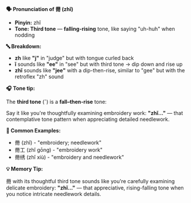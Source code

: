 **🗣️ Pronunciation of 黹 (zhǐ)**

- **Pinyin:** zhǐ
- **Tone: Third tone** — **falling-rising** tone, like saying "uh-huh" when nodding

**🔤 Breakdown:**

- **zh** like **"j"** in "judge" but with tongue curled back
- **ǐ** sounds like **"ee"** in "see" but with third tone → dip down and rise up
- **zhǐ** sounds like **"jee"** with a dip-then-rise, similar to "gee" but with the retroflex "zh"
  sound

**🎧 Tone tip:**

The **third tone** (ˇ) is a **fall–then-rise** tone:

Say it like you're thoughtfully examining embroidery work: **"zhǐ..."** — that contemplative tone
pattern when appreciating detailed needlework.

**📝 Common Examples:**

- 黹 (zhǐ) - "embroidery; needlework"
- 黹工 (zhǐ gōng) - "embroidery work"
- 黹绣 (zhǐ xiù) - "embroidery and needlework"

**💡 Memory Tip:**

黹 with its thoughtful third tone sounds like you're carefully examining delicate embroidery:
**"zhǐ..."** — that appreciative, rising-falling tone when you notice intricate needlework details.
